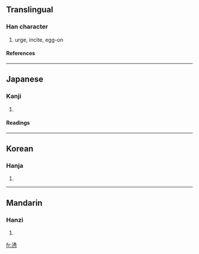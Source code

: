 {{see|恿}}

==Translingual==
===Han character===
{{Han char|rn=61|rad=心|as=10|sn=14|four=|canj=水月心 (EBP), XX水月心 (XXEBP)}}
# urge, incite, egg-on
====References====
{{Han ref|kx=0397.170|dkj=11039|dj=0736.110|hdz=42334.160|uh=6142|ud=24898}}
----
==Japanese==
===Kanji===
{{ja-kanji|grade=|rs=心10}}
# {{defn|Japanese}} 
====Readings====
{{ja-readings|on=[[よう]] (yō), [[ゆ]] (yu)|kun=[[しいる]] (shiiru), [[すすめる]] (susumeru)}}
----
==Korean==
===Hanja===
{{ko-hanja|hangeul=용|eumhun=|rv=yong|mr=yong|y=yong}}
# {{defn|Korean}}
----
==Mandarin==
===Hanzi===
{{cmn-hanzi|pin=[[yǒng]] ([[yong3]])|wg=yung<sup>3</sup>}}
# {{defn|Mandarin}}

[[fr:慂]]